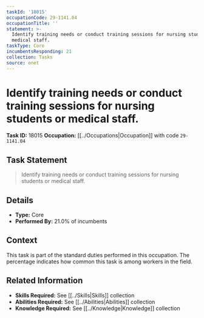 ```yaml
---
taskId: '18015'
occupationCode: 29-1141.04
occupationTitle: ''
statement: >-
  Identify training needs or conduct training sessions for nursing students or
  medical staff.
taskType: Core
incumbentsResponding: 21
collection: Tasks
source: onet
---
```

# Identify training needs or conduct training sessions for nursing students or medical staff.

**Task ID:** 18015
**Occupation:** [[../Occupations|Occupation]] with code `29-1141.04`

## Task Statement

> Identify training needs or conduct training sessions for nursing students or medical staff.

## Details

- **Type:** Core
- **Performed By:** 21.0% of incumbents

## Context

This task is part of the standard duties performed in this occupation. The percentage indicates how common this task is among workers in the field.

## Related Information

- **Skills Required:** See [[../Skills|Skills]] collection
- **Abilities Required:** See [[../Abilities|Abilities]] collection
- **Knowledge Required:** See [[../Knowledge|Knowledge]] collection
